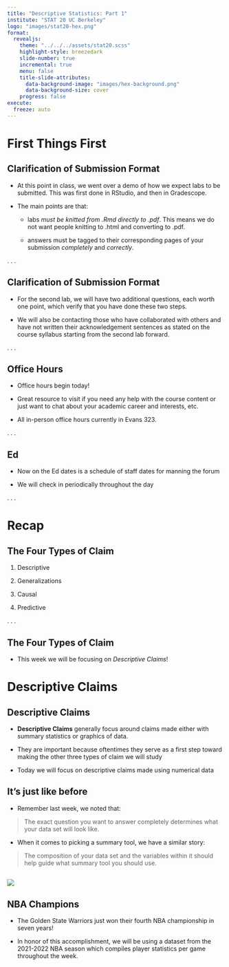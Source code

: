```yaml
---
title: "Descriptive Statistics: Part 1"
institute: "STAT 20 UC Berkeley"
logo: "images/stat20-hex.png"
format: 
  revealjs:
    theme: "../../../assets/stat20.scss"
    highlight-style: breezedark
    slide-number: true
    incremental: true
    menu: false
    title-slide-attributes:
      data-background-image: "images/hex-background.png"
      data-background-size: cover  
    progress: false
execute:
  freeze: auto
---
```


# First Things First

## Clarification of Submission Format

-   At this point in class, we went over a demo of how we expect labs to be submitted. This was first done in RStudio, and then in Gradescope.

-   The main points are that:

    -   labs *must be knitted from .Rmd directly to .pdf*. This means we do not want people knitting to .html and converting to .pdf.

    -   answers must be tagged to their corresponding pages of your submission *completely* and *correctly*.

. . .

## Clarification of Submission Format

-   For the second lab, we will have two additional questions, each worth one point, which verify that you have done these two steps.

-   We will also be contacting those who have collaborated with others and have not written their acknowledgement sentences as stated on the course syllabus starting from the second lab forward.

. . .

## Office Hours

-   Office hours begin today!

-   Great resource to visit if you need any help with the course content or just want to chat about your academic career and interests, etc.

-   All in-person office hours currently in Evans 323.

. . .

## Ed

-   Now on the Ed dates is a schedule of staff dates for manning the forum

-   We will check in periodically throughout the day

. . .

# Recap

## The Four Types of Claim

1.  Descriptive

2.  Generalizations

3.  Causal

4.  Predictive

. . .

## The Four Types of Claim

-   This week we will be focusing on *Descriptive Claims*!

# Descriptive Claims

## Descriptive Claims

-   **Descriptive Claims** generally focus around claims made either with summary statistics or graphics of data.

-   They are important because oftentimes they serve as a first step toward making the other three types of claim we will study

-   Today we will focus on descriptive claims made using numerical data

## It's just like before

-   Remember last week, we noted that:

>   The exact question you want to answer completely determines what your data set will look like.

-   When it comes to picking a summary tool, we have a similar story:

>   The composition of your data set and the variables within it should help guide what summary tool you should use.

## 

![](images/steph-and-klay.jpg)

## NBA Champions 

-   The Golden State Warriors just won their fourth NBA championship in seven years!

-   In honor of this accomplishment, we will be using a dataset from the 2021-2022 NBA season which compiles player statistics per game throughout the week.











